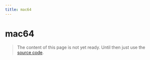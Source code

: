 ```yaml
---
title: mac64
---
```


# mac64

> The content of this page is not yet ready. Until then just use the [source code](https://github.com/fabian-hiller/valibot/blob/main/library/src/validations/mac64/mac64.ts).
